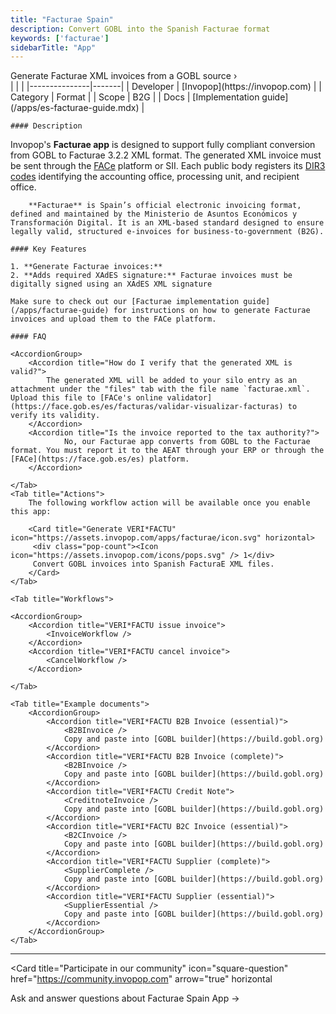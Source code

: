 ```yaml
---
title: "Facturae Spain"
description: Convert GOBL into the Spanish Facturae format
keywords: ['facturae']
sidebarTitle: "App"
---
```




<Tabs>
	<Tab title="Description">
		<div class="flex gap-8">
			<Card title="Facturae Spain" icon="https://assets.invopop.com/apps/facturae/icon.svg"
			  href="/guides/countries/es-facturae-guide">
					Generate Facturae XML invoices from a GOBL source ›
			</Card>
			<div class="flex-shrink">
					|               |       |
					|---------------|-------|
					| Developer | [Invopop](https://invopop.com) |
					| Category | Format |
					| Scope | B2G |
					| Docs | [Implementation&nbsp;guide](/apps/es-facturae-guide.mdx) |
		</div>
	</div>

	#### Description

   Invopop's **Facturae app** is designed to support fully compliant conversion from GOBL to Facturae 3.2.2 XML format. The generated XML invoice must be sent through the [FACe](https://face.gob.es/es) platform or SII. Each public body registers its [DIR3 codes](https://administracionelectronica.gob.es/ctt/verPestanaDescargas.htm?idIniciativa=dir3) identifying the accounting office, processing unit, and recipient office.

		**Facturae** is Spain’s official electronic invoicing format, defined and maintained by the Ministerio de Asuntos Económicos y Transformación Digital. It is an XML-based standard designed to ensure legally valid, structured e-invoices for business-to-government (B2G).

	#### Key Features

	1. **Generate Facturae invoices:** 
	2. **Adds required XAdES signature:** Facturae invoices must be digitally signed using an XAdES XML signature

	Make sure to check out our [Facturae implementation guide](/apps/facturae-guide) for instructions on how to generate Facturae invoices and upload them to the FACe platform.

	#### FAQ

	<AccordionGroup>
		<Accordion title="How do I verify that the generated XML is valid?">
			The generated XML will be added to your silo entry as an attachment under the "files" tab with the file name `facturae.xml`. Upload this file to [FACe's online validator](https://face.gob.es/es/facturas/validar-visualizar-facturas) to verify its validity.
		</Accordion>
	  	<Accordion title="Is the invoice reported to the tax authority?">
				No, our Facturae app converts from GOBL to the Facturae format. You must report it to the AEAT through your ERP or through the [FACe](https://face.gob.es/es) platform.
  		</Accordion>
</AccordionGroup>

	</Tab>
	<Tab title="Actions">
		The following workflow action will be available once you enable this app:

		<Card title="Generate VERI*FACTU" icon="https://assets.invopop.com/apps/facturae/icon.svg" horizontal>
		 <div class="pop-count"><Icon icon="https://assets.invopop.com/icons/pops.svg" /> 1</div>
		 Convert GOBL invoices into Spanish FacturaE XML files.
		</Card>
	</Tab>

	<Tab title="Workflows">

	<AccordionGroup>
		<Accordion title="VERI*FACTU issue invoice">
			<InvoiceWorkflow />
		</Accordion>
	  	<Accordion title="VERI*FACTU cancel invoice">
			<CancelWorkflow />
  		</Accordion>
</AccordionGroup>

	</Tab>

	<Tab title="Example documents">
		<AccordionGroup>
			<Accordion title="VERI*FACTU B2B Invoice (essential)">
				<B2BInvoice />
				Copy and paste into [GOBL builder](https://build.gobl.org)
			</Accordion>
			<Accordion title="VERI*FACTU B2B Invoice (complete)">
				<B2BInvoice />
				Copy and paste into [GOBL builder](https://build.gobl.org)
			</Accordion>
			<Accordion title="VERI*FACTU Credit Note">
				<CreditnoteInvoice />
				Copy and paste into [GOBL builder](https://build.gobl.org)
			</Accordion>
			<Accordion title="VERI*FACTU B2C Invoice (essential)">
				<B2CInvoice />
				Copy and paste into [GOBL builder](https://build.gobl.org)
			</Accordion>
			<Accordion title="VERI*FACTU Supplier (complete)">
				<SupplierComplete />
				Copy and paste into [GOBL builder](https://build.gobl.org)
			</Accordion>
			<Accordion title="VERI*FACTU Supplier (essential)">
				<SupplierEssential />
				Copy and paste into [GOBL builder](https://build.gobl.org)
			</Accordion>
		</AccordionGroup>
	</Tab>
</Tabs>

---

<Card title="Participate in our community"
  icon="square-question"
  href="https://community.invopop.com"
  arrow="true"
  horizontal
>
  Ask and answer questions about Facturae Spain App →
</Card>
